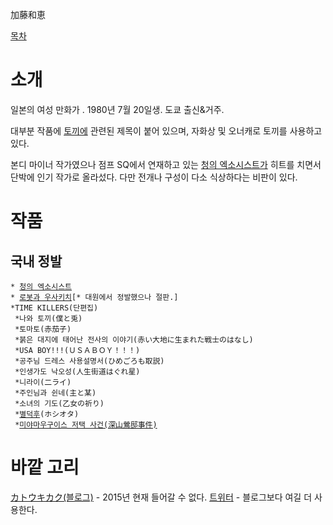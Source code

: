 加藤和恵

[[목차]]
= 소개 =
일본의 여성 만화가 . 1980년 7월 20일생. 도쿄 출신&거주.

대부분 작품에 [[토끼]]에 관련된 제목이 붙어 있으며, 자화상 및 오너캐로 토끼를 사용하고 있다.

본디 마이너 작가였으나 점프 SQ에서 연재하고 있는 [[청의 엑소시스트]]가 히트를 치면서 단박에 인기 작가로 올라섰다. 다만 전개나 구성이 다소 식상하다는 비판이 있다.

= 작품 =
== 국내 정발 ==
 * [[청의 엑소시스트]]
 * [[로봇과 우사키치]][* 대원에서 정발했으나 절판.]
 *TIME KILLERS(단편집)
  *나와 토끼(僕と兎)
  *토마토(赤茄子)
  *붉은 대지에 태어난 전사의 이야기(赤い大地に生まれた戦士のはなし)
  *USA BOY!!!(ＵＳＡＢＯＹ！！！)
  *공주님 드레스 사용설명서(ひめごろも取説)
  *인생가도 낙오성(人生街道はぐれ星)
  *니라이(二ライ)
  *주인님과 쉰네(主と某)
  *소녀의 기도(乙女の祈り)
  *[[우주덕|별덕후]](ホシオタ)
  *[[청의 엑소시스트#s-6|미야마우구이스 저택 사건(深山鶯邸事件)]]

= 바깥 고리 =
[http://katoukikaku.jugem.jp/index.html カトウキカク(블로그)] - 2015년 현재 들어갈 수 없다.
[http://twitter.com/katohhhhhh 트위터] - 블로그보다 여길 더 사용한다.
